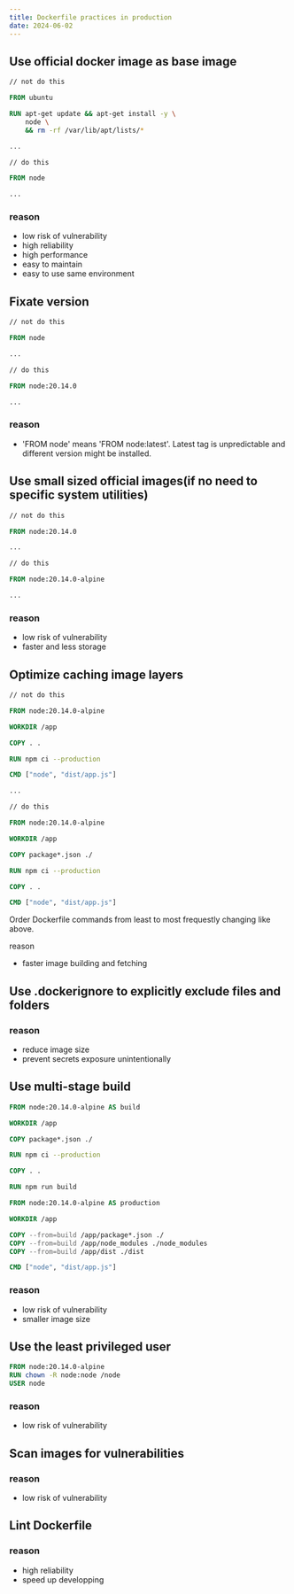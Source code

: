 ```yaml
---
title: Dockerfile practices in production
date: 2024-06-02
---
```


## Use official docker image as base image

```Dockerfile
// not do this

FROM ubuntu

RUN apt-get update && apt-get install -y \
	node \
	&& rm -rf /var/lib/apt/lists/*

...

// do this

FROM node

...
```

### reason

- low risk of vulnerability
- high reliability
- high performance
- easy to maintain
- easy to use same environment

## Fixate version

```Dockerfile
// not do this

FROM node

...

// do this

FROM node:20.14.0

...
```

### reason

- 'FROM node' means 'FROM node:latest'. Latest tag is unpredictable and different version might be installed.

## Use small sized official images(if no need to specific system utilities)

```Dockerfile
// not do this

FROM node:20.14.0

...

// do this

FROM node:20.14.0-alpine

...
```

### reason

- low risk of vulnerability
- faster and less storage

## Optimize caching image layers

```Dockerfile
// not do this

FROM node:20.14.0-alpine

WORKDIR /app

COPY . .

RUN npm ci --production

CMD ["node", "dist/app.js"]

...

// do this

FROM node:20.14.0-alpine

WORKDIR /app

COPY package*.json ./

RUN npm ci --production

COPY . .

CMD ["node", "dist/app.js"]
```

Order Dockerfile commands from least to most frequestly changing like above.

reason

- faster image building and fetching

## Use .dockerignore to explicitly exclude files and folders

### reason

- reduce image size
- prevent secrets exposure unintentionally

## Use multi-stage build

```Dockerfile
FROM node:20.14.0-alpine AS build

WORKDIR /app

COPY package*.json ./

RUN npm ci --production

COPY . .

RUN npm run build

FROM node:20.14.0-alpine AS production

WORKDIR /app

COPY --from=build /app/package*.json ./
COPY --from=build /app/node_modules ./node_modules
COPY --from=build /app/dist ./dist

CMD ["node", "dist/app.js"]
```

### reason

- low risk of vulnerability
- smaller image size

## Use the least privileged user

```Dockerfile
FROM node:20.14.0-alpine
RUN chown -R node:node /node
USER node
```

### reason

- low risk of vulnerability

## Scan images for vulnerabilities

### reason

- low risk of vulnerability

## Lint Dockerfile

### reason

- high reliability
- speed up developping
